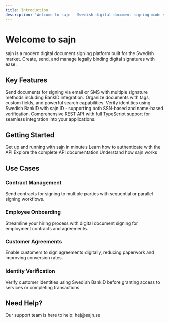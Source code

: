 ```yaml
---
title: Introduction
description: 'Welcome to sajn - Swedish digital document signing made simple'
---
```


# Welcome to sajn

sajn is a modern digital document signing platform built for the Swedish market. Create, send, and manage legally binding digital signatures with ease.

## Key Features

<CardGroup cols={2}>
  <Card title="Digital Signatures" icon="pen-to-square">
    Send documents for signing via email or SMS with multiple signature methods including BankID integration.
  </Card>
  <Card title="Document Management" icon="folder-open">
    Organize documents with tags, custom fields, and powerful search capabilities.
  </Card>
  <Card title="Identity Verification" icon="shield-check">
    Verify identities using Swedish BankID with sajn ID - supporting both SSN-based and name-based verification.
  </Card>
  <Card title="API Integration" icon="code">
    Comprehensive REST API with full TypeScript support for seamless integration into your applications.
  </Card>
</CardGroup>

## Getting Started

<CardGroup cols={2}>
  <Card title="Quickstart" icon="rocket" href="/quickstart">
    Get up and running with sajn in minutes
  </Card>
  <Card title="Authentication" icon="key" href="/authentication">
    Learn how to authenticate with the API
  </Card>
  <Card title="API Reference" icon="book" href="/api-reference/introduction">
    Explore the complete API documentation
  </Card>
  <Card title="Core Concepts" icon="lightbulb" href="/concepts/documents">
    Understand how sajn works
  </Card>
</CardGroup>

## Use Cases

### Contract Management
Send contracts for signing to multiple parties with sequential or parallel signing workflows.

### Employee Onboarding
Streamline your hiring process with digital document signing for employment contracts and agreements.

### Customer Agreements
Enable customers to sign agreements digitally, reducing paperwork and improving conversion rates.

### Identity Verification
Verify customer identities using Swedish BankID before granting access to services or completing transactions.

## Need Help?

<Card title="Contact Support" icon="envelope" href="mailto:hej@sajn.se">
  Our support team is here to help: hej@sajn.se
</Card>
